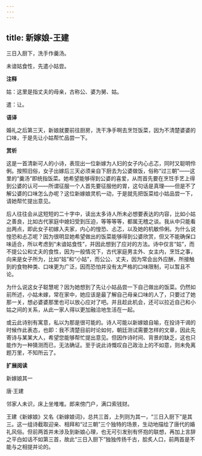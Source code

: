 ```yaml
---
---
---
```

title: 新嫁娘-王建
---

三日入厨下，洗手作羹汤。

未谙姑食性，先遣小姑尝。

**注释**

姑：这里是指丈夫的母亲，古称公、婆为舅、姑。

遣：让。

**语译**

婚礼之后第三天，新娘就要前往厨房，洗干净手啊去烹饪饭菜，因为不清楚婆婆的口味，于是先让小姑帮忙品尝一下。

**赏析**

这是一首清新可人的小诗，表现出一位新嫁为人妇的女子内心忐忑，同时又聪明伶俐。按照旧俗，女子出嫁后三天必须亲自下厨去为公婆做饭，俗称“过三朝”——这里的“羹汤”即统指饭菜。她希望能够得到公婆的喜爱，从而首先要在烹饪手艺上得到公婆的认可——所谓征服一个人首先要征服他的胃，这句话是真理——但是不了解公婆的口味怎么办呢？这位新嫁娘灵机一动，于是就先把饭菜给小姑品尝一下，请她帮忙提出意见。

后人往往会从这短短的二十字中，读出太多诗人所未必想要表达的内容，比如小姑之善良，比如古代家庭中媳妇受到压迫，等等等等，都属无稽之谈。我从中只能看出两点，即此女子初嫁入夫家，内心的惶恐、忐忑，以及她的机敏伶俐。为什么说惶恐和忐忑呢？因为很明显她希望做出的饭菜能够得到公婆欣赏，但又不能确保口味适合，所以考虑到“未谙姑食性”，并因此想到了应对的方法。诗中仅言“姑”，而不提公公和丈夫的食性，因为一般情况下，古代家庭男主外、女主内，烹饪之事，向来是女子所为，比如“姑”和“小姑”，而公公、丈夫，因为常会出外应酬，所接触到的食物种类、口味更为广泛，因而恐怕并没有太严格的口味限制，可以暂且不论。

为什么说这女子聪慧呢？因为她想到了先让小姑品尝一下自己做出的饭菜。仍然如前所述，小姑未嫁，常在家中，她应该是最了解自己母亲口味的人了，只要过了她那一关，想必婆婆那里也可以放心应对了吧。并且趁此机会，还可以拉近自己和小姑之间的关系，从此一家人得以更加融洽地生活在一起。

或云此诗别有寓意，私以为那是很可能的。诗人可能以新嫁娘自喻，在投诗干谒的时候作此表态，也即：我不清楚目前时论如何，朝廷测试需要怎样的文章，因此先寄诗与某某大人，希望您能够帮忙提出意见。但因作诗时间、背景的缺乏，这也只能作为一种猜测而已，无法确证。至于说此诗慨叹自己政治上的不如意，则未免离题万里，不知所云了。

**扩展阅读**

新嫁娘其一

唐·王建

邻家人未识，床上坐堆堆。郎来傍门户，满口索钱财。

王建《新嫁娘》又名《新嫁娘词》，总共三首，上列则为其一，“三日入厨下”是其三。这一组诗截取迎亲、相拜和“过三朝”三个独特的场景，生动地描绘了唐代的婚礼风俗。但前两首并未涉及到新娘心理，也无可引发别有怀抱的联想，再加上言辞之平白如话不如第三首，故此“三日入厨下”独独传扬千古，脍炙人口，前两首是不能与之相提并论的。